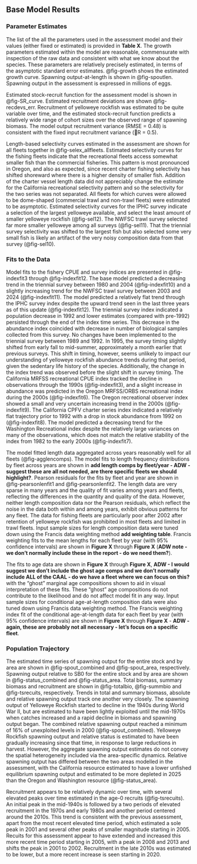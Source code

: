 ## Base Model Results

### Parameter Estimates

The list of the all the parameters used in the assessment model and their values (either fixed or estimated) is provided in **Table X**. The growth parameters estimated within the model are reasonable, commensurate with inspection of the raw data and consistent with what we know about the species. These parameters are relatively precisely estimated, in terms of the asymptotic standard error estimates. @fig-growth shows the estimated growth curve. Spawning output-at-length is shown in @fig-spoutlen. Spawning output in the assessment is expressed in millions of eggs.

Estimated stock-recruit function for the assessment model is shown in @fig-SR_curve. Estimated recruitment deviations are shown @fig-recdevs_err. Recruitment of yelloweye rockfish was estimated to be quite variable over time, and the estimated stock-recruit function predicts a relatively wide range of cohort sizes over the observed range of spawning biomass. The model output recruitment variance (RMSE = 0.48) is consistent with the fixed input recruitment variance (R = 0.5).

Length-based selectivity curves estimated in the assessment are shown for all fleets together in @fig-selex_allfleets. Estimated selectivity curves for the fishing fleets indicate that the recreational fleets access somewhat smaller fish than the commercial fisheries. This pattern is most pronounced in Oregon, and also as expected, since recent charter fishing selectivity has shifted shoreward where there is a higher density of smaller fish. Addition of the charter vessel length data did not appreciably change the estimate for the California recreational selectivity pattern and so the selectivity for the two series was not separated. All fleets for which curves were allowed to be dome-shaped (commercial trawl and non-trawl fleets) were estimated to be asymptotic. Estimated selectivity curves for the IPHC survey indicate a selection of the largest yelloweye available, and select the least amount of smaller yelloweye rockfish (@fig-sel12). The NWFSC trawl survey selected far more smaller yelloweye among all surveys (@fig-sel11). That the triennial survey selectivity was shifted to the largest fish but also selected some very small fish is likely an artifact of the very noisy composition data from that survey (@fig-sel10). 

### Fits to the Data

Model fits to the fishery CPUE and survey indices are presented in @fig-indexfit3 through @fig-indexfit12. The base model predicted a decreasing trend in the triennial survey between 1980 and 2004 (@fig-indexfit10) and a slightly increasing trend for the NWFSC trawl survey between 2003 and 2024 (@fig-indexfit11). The model predicted a relatively flat trend through the IPHC survey index despite the upward trend seen in the last three years as of this update (@fig-indexfit12). The triennial survey index indicated a population decrease in 1992 and lower estimates (compared with pre-1992) persisted through the end of the index time series. This decrease in the abundance index coincided with decrease in number of biological samples collected from this survey. No changes have been implemented to the triennial survey between 1989 and 1992. In 1995, the survey timing slightly shifted from early fall to mid-summer, approximately a month earlier that previous surveys. This shift in timing, however, seems unlikely to impact our understanding of yelloweye rockfish abundance trends during that period, given the sedentary life history of the species. Additionally, the change in the index trend was observed before the slight shift in survey timing. The California MRFSS recreational CPUE index tracked the decline in observations through the 1990s (@fig-indexfit3), and a slight increase in abundance was predicted in the Oregon MRFSS/ORBS recreational index during the 2000s (@fig-indexfit6). The Oregon recreational observer index showed a small and very uncertain increasing trend in the 2000s (@fig-indexfit9). The California CPFV charter series index indicated a relatively flat trajectory prior to 1992 with a drop in stock abundance from 1992 on (@fig-indexfit8). The model predicted a decreasing trend for the Washington Recreational index despite the relatively large variances on many of the observations, which does not match the relative stability of the index from 1982 to the early 2000s (@fig-indexfit7).

The model fitted length data aggregated across years reasonably well for all fleets (@fig-agglencomps). The model fits to length frequency distributions by fleet across years are shown in **add length comps by fleet/year - ADW - suggest these are all not needed, are there specific fleets we should highlight?**. Pearson residuals for the fits by fleet and year are shown in @fig-pearsonlenfit1 and @fig-pearsonlenfit2. The length data are very sparse in many years and the quality of fit varies among years and fleets, reflecting the differences in the quantity and quality of the data. However, neither length composition data nor the Pearson residuals, which reflect the noise in the data both within and among years, exhibit obvious patterns for any fleet. The data for fishing fleets are particularly poor after 2002 after retention of yelloweye rockfish was prohibited in most fleets and limited in trawl fleets. Input sample sizes for length composition data were tuned down using the Francis data weighting method **add weighting table**. Francis weighting fits to the mean lengths for each fleet by year (with 95% confidence intervals) are shown in **Figure X** through **Figure X** (**ADW note - we don't normally include these in the report - do we need them?**).

The fits to age data are shown in **Figure X** through **Figure X**, **ADW - I would suggest we don't include the ghost age comps and we don't normally include ALL of the CAAL - do we have a fleet where we can focus on this?** with the “ghost” marginal age compositions shown to aid in visual interpretation of these fits. These “ghost” age compositions do not contribute to the likelihood and do not affect model fit in any way. Input sample sizes for conditional age-at-length composition data were also tuned down using Francis data weighting method. The Francis weighting index fit of the conditional age-at-length data for each fleet by year (with 95% confidence intervals) are shown in **Figure X** through **Figure X** - **ADW - again, these are probably not all necessary - let's focus on a specific fleet**. 

### Population Trajectory

The estimated time series of spawning output for the entire stock and by area are shown in @fig-spout_combined and @fig-spout_area, respectively. Spawning output relative to SB0 for the entire stock and by area are shown in @fig-status_combined and @fig-status_area. Total biomass, summary biomass and recruitment are shown in @fig-totalbio, @fig-summbio and @fig-tsrecuits, respectively. Trends in total and summary biomass, absolute and relative spawning output track one another very closely. The spawning output of Yelloweye Rockfish started to decline in the 1940s during World War II, but are estimated to have been lightly exploited until the mid-1970s when catches increased and a rapid decline in biomass and spawning output began. The combined relative spawning output reached a minimum of 16% of unexploited levels in 2000 (@fig-spout_combined). Yelloweye Rockfish spawning output and relative status is estimated to have been gradually increasing since that time, in response to large reductions in harvest. However, the aggregate spawning output estimates do not convey the spatial heterogeneity included via the area-specific dynamics. Relative spawning output has differed between the two areas modelled in the assessment, with the California resource estimated to have a lower unfished equilibrium spawning output and estimated to be more depleted in 2025 than the Oregon and Washington resource (@fig-status_area). 

Recruitment appears to be relatively dynamic over time, with several elevated peaks over time estimated in the age-0 recruits (@fig-tsrecuits). An initial peak in the mid-1940s is followed by a two periods of elevated recruitment in the 1970s and early 1980s and another period centered around the 2010s. This trend is consistent with the previous assessment, apart from the most recent elevated time period, which estimated a sole peak in 2001 and several other peaks of smaller magnitude starting in 2005. Recuits for this assessment appear to have extended and increased this more recent time period starting in 2005, with a peak in 2008 and 2013 and shifts the peak in 2001 to 2002. Recruitment in the late 2010s was estimated to be lower, but a more recent increase is seen starting in 2020.

